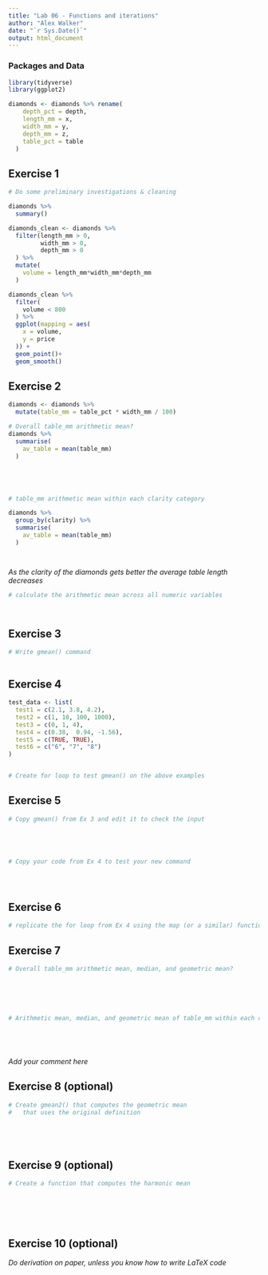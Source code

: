 ```yaml
---
title: "Lab 06 - Functions and iterations"
author: "Alex Walker"
date: "`r Sys.Date()`"
output: html_document
---
```



### Packages and Data

```r
library(tidyverse) 
library(ggplot2)
```

```r
diamonds <- diamonds %>% rename(
    depth_pct = depth,
    length_mm = x,
    width_mm = y,
    depth_mm = z,
    table_pct = table
  )
```


## Exercise 1

```r
# Do some preliminary investigations & cleaning

diamonds %>%
  summary()

diamonds_clean <- diamonds %>%
  filter(length_mm > 0,
         width_mm > 0,
         depth_mm > 0
  ) %>%
  mutate(
    volume = length_mm*width_mm*depth_mm
  )

diamonds_clean %>%
  filter(
    volume < 800
  ) %>%
  ggplot(mapping = aes(
    x = volume,
    y = price
  )) +
  geom_point()+
  geom_smooth()

```


## Exercise 2

```r

diamonds <- diamonds %>%
  mutate(table_mm = table_pct * width_mm / 100)

# Overall table_mm arithmetic mean?
diamonds %>%
  summarise(
    av_table = mean(table_mm)
  )





# table_mm arithmetic mean within each clarity category

diamonds %>%
  group_by(clarity) %>%
  summarise(
    av_table = mean(table_mm)
  )




```

_As the clarity of the diamonds gets better the average table length decreases_

```r
# calculate the arithmetic mean across all numeric variables




```

## Exercise 3

```r
# Write gmean() command



```

## Exercise 4

```r

test_data <- list(
  test1 = c(2.1, 3.8, 4.2),
  test2 = c(1, 10, 100, 1000),
  test3 = c(0, 1, 4),
  test4 = c(0.38,  0.94, -1.56),
  test5 = c(TRUE, TRUE),
  test6 = c("6", "7", "8")
)


# Create for loop to test gmean() on the above examples


```


## Exercise 5

```r
# Copy gmean() from Ex 3 and edit it to check the input





# Copy your code from Ex 4 to test your new command





```

## Exercise 6

```r
# replicate the for loop from Ex 4 using the map (or a similar) function

```


## Exercise 7

```r
# Overall table_mm arithmetic mean, median, and geometric mean?






# Arithmetic mean, median, and geometric mean of table_mm within each clarity category






```

_Add your comment here_


## Exercise 8 (optional)

```r
# Create gmean2() that computes the geometric mean 
#   that uses the original definition






```


## Exercise 9 (optional)

```r
# Create a function that computes the harmonic mean







```

## Exercise 10 (optional)

_Do derivation on paper, unless you know how to write LaTeX code_
